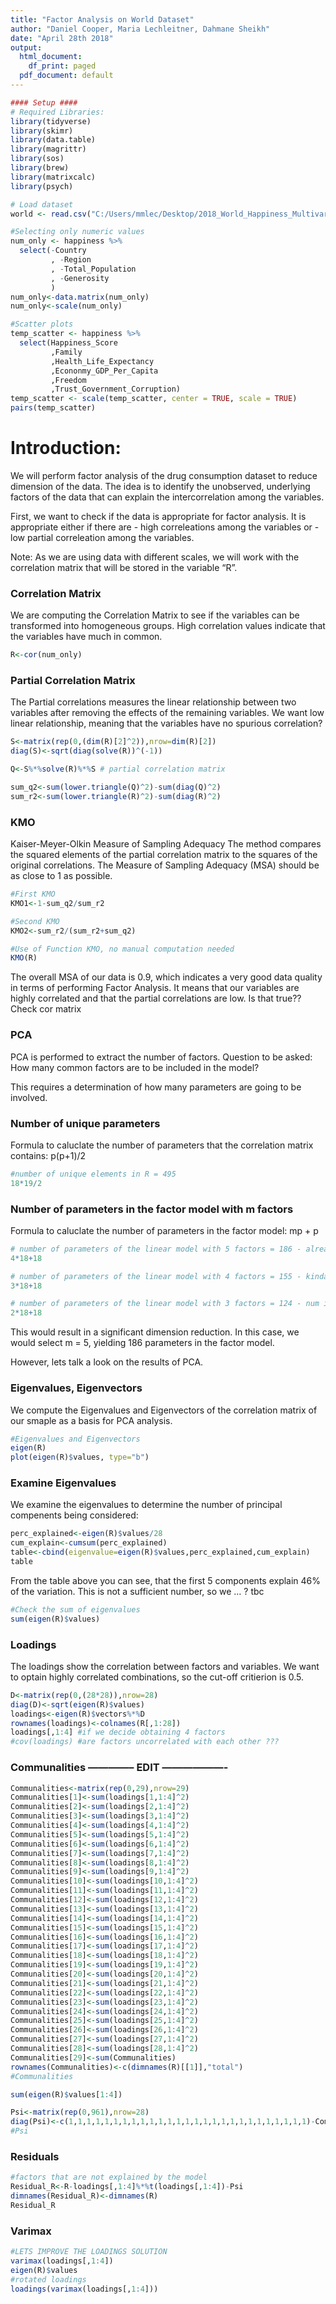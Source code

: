```yaml
---
title: "Factor Analysis on World Dataset"
author: "Daniel Cooper, Maria Lechleitner, Dahmane Sheikh"
date: "April 28th 2018"
output:
  html_document:
    df_print: paged
  pdf_document: default
---
```


```r
#### Setup ####
# Required Libraries:
library(tidyverse)
library(skimr)
library(data.table)
library(magrittr)
library(sos)
library(brew)
library(matrixcalc)
library(psych)

# Load dataset
world <- read.csv("C:/Users/mmlec/Desktop/2018_World_Happiness_Multivariate_Analysis/DATA/happiness.csv")

#Selecting only numeric values
num_only <- happiness %>%
  select(-Country
         , -Region
         , -Total_Population
         , -Generosity
         )
num_only<-data.matrix(num_only)
num_only<-scale(num_only)

```


```r
#Scatter plots
temp_scatter <- happiness %>%
  select(Happiness_Score
         ,Family
         ,Health_Life_Expectancy
         ,Econonmy_GDP_Per_Capita
         ,Freedom
         ,Trust_Government_Corruption)
temp_scatter <- scale(temp_scatter, center = TRUE, scale = TRUE)
pairs(temp_scatter)
```

# Introduction:
We will perform factor analysis of the drug consumption dataset to reduce dimension of the data. The idea is to identify the unobserved, underlying factors of the data that can explain the intercorrelation among the variables. 

First, we want to check if the data is appropriate for factor analysis. It is appropriate either if there are
- high correleations among the variables or
- low partial correleation among the variables.

Note: As we are using data with different scales, we will work with the correlation matrix that will be stored in the variable "R". 

### Correlation Matrix

We are computing the Correlation Matrix to see if the variables can be transformed into homogeneous groups. High correlation values indicate that the variables have much in common.

```r
R<-cor(num_only)

```

### Partial Correlation Matrix

The Partial correlations measures the linear relationship between two variables after removing the effects of the remaining variables. We want low linear relationship, meaning that the variables have no spurious correlation?

```r
S<-matrix(rep(0,(dim(R)[2]^2)),nrow=dim(R)[2])
diag(S)<-sqrt(diag(solve(R))^(-1))

Q<-S%*%solve(R)%*%S # partial correlation matrix

sum_q2<-sum(lower.triangle(Q)^2)-sum(diag(Q)^2)
sum_r2<-sum(lower.triangle(R)^2)-sum(diag(R)^2)

```

### KMO

Kaiser-Meyer-Olkin Measure of Sampling Adequacy
The method compares the squared elements of the partial correlation matrix to the squares of the original correlations. The Measure of Sampling Adequacy (MSA) should be as close to 1 as possible.

```r
#First KMO
KMO1<-1-sum_q2/sum_r2

#Second KMO
KMO2<-sum_r2/(sum_r2+sum_q2)

#Use of Function KMO, no manual computation needed
KMO(R) 

```

The overall MSA of our data is 0.9, which indicates a very good data quality in terms of performing Factor Analysis. It means that our variables are highly correlated and that the partial correlations are low. Is that true?? Check cor matrix

### PCA

PCA is performed to extract the number of factors. Question to be asked: How many common factors are to be included in the model?

This requires a determination of how many parameters are going to be involved.

### Number of unique parameters

Formula to caluclate the number of parameters that the correlation matrix contains: p(p+1)/2

```r
#number of unique elements in R = 495
18*19/2

```

### Number of parameters in the factor model with m factors

Formula to caluclate the number of parameters in the factor model: mp + p


```r
# number of parameters of the linear model with 5 factors = 186 - already a big reduction
4*18+18

# number of parameters of the linear model with 4 factors = 155 - kinda same reduction
3*18+18

# number of parameters of the linear model with 3 factors = 124 - num is not decreasing so much
2*18+18

```

This would result in a significant dimension reduction.
In this case, we would select m = 5, yielding 186 parameters in the factor model.

However, lets talk a look on the results of PCA.

### Eigenvalues, Eigenvectors

We compute the Eigenvalues and Eigenvectors of the correlation matrix of our smaple as a basis for PCA analysis.

```r
#Eigenvalues and Eigenvectors
eigen(R)
plot(eigen(R)$values, type="b")

```

### Examine Eigenvalues

We examine the eigenvalues to determine the number of principal compenents being considered:

```r
perc_explained<-eigen(R)$values/28
cum_explain<-cumsum(perc_explained)
table<-cbind(eigenvalue=eigen(R)$values,perc_explained,cum_explain)
table

```

From the table above you can see, that the first 5 components explain 46% of the variation. This is not a sufficient number, so we ... ? tbc

```r
#Check the sum of eigenvalues
sum(eigen(R)$values)

```

### Loadings

The loadings show the correlation between factors and variables. We want to optain highly correlated combinations, so the cut-off critierion is 0.5.

```r
D<-matrix(rep(0,(28*28)),nrow=28)
diag(D)<-sqrt(eigen(R)$values)
loadings<-eigen(R)$vectors%*%D
rownames(loadings)<-colnames(R[,1:28])
loadings[,1:4] #if we decide obtaining 4 factors
#cov(loadings) #are factors uncorrelated with each other ???

```

### Communalities -------------- EDIT -------------------

```r
Communalities<-matrix(rep(0,29),nrow=29)
Communalities[1]<-sum(loadings[1,1:4]^2)
Communalities[2]<-sum(loadings[2,1:4]^2)
Communalities[3]<-sum(loadings[3,1:4]^2)
Communalities[4]<-sum(loadings[4,1:4]^2)
Communalities[5]<-sum(loadings[5,1:4]^2)
Communalities[6]<-sum(loadings[6,1:4]^2)
Communalities[7]<-sum(loadings[7,1:4]^2)
Communalities[8]<-sum(loadings[8,1:4]^2)
Communalities[9]<-sum(loadings[9,1:4]^2)
Communalities[10]<-sum(loadings[10,1:4]^2)
Communalities[11]<-sum(loadings[11,1:4]^2)
Communalities[12]<-sum(loadings[12,1:4]^2)
Communalities[13]<-sum(loadings[13,1:4]^2)
Communalities[14]<-sum(loadings[14,1:4]^2)
Communalities[15]<-sum(loadings[15,1:4]^2)
Communalities[16]<-sum(loadings[16,1:4]^2)
Communalities[17]<-sum(loadings[17,1:4]^2)
Communalities[18]<-sum(loadings[18,1:4]^2)
Communalities[19]<-sum(loadings[19,1:4]^2)
Communalities[20]<-sum(loadings[20,1:4]^2)
Communalities[21]<-sum(loadings[21,1:4]^2)
Communalities[22]<-sum(loadings[22,1:4]^2)
Communalities[23]<-sum(loadings[23,1:4]^2)
Communalities[24]<-sum(loadings[24,1:4]^2)
Communalities[25]<-sum(loadings[25,1:4]^2)
Communalities[26]<-sum(loadings[26,1:4]^2)
Communalities[27]<-sum(loadings[27,1:4]^2)
Communalities[28]<-sum(loadings[28,1:4]^2)
Communalities[29]<-sum(Communalities)
rownames(Communalities)<-c(dimnames(R)[[1]],"total")
#Communalities

sum(eigen(R)$values[1:4])

Psi<-matrix(rep(0,961),nrow=28)
diag(Psi)<-c(1,1,1,1,1,1,1,1,1,1,1,1,1,1,1,1,1,1,1,1,1,1,1,1,1,1,1)-Communalities[1:28]
#Psi

```

### Residuals

```r
#factors that are not explained by the model
Residual_R<-R-loadings[,1:4]%*%t(loadings[,1:4])-Psi
dimnames(Residual_R)<-dimnames(R)
Residual_R

```

### Varimax

```r
#LETS IMPROVE THE LOADINGS SOLUTION
varimax(loadings[,1:4])
eigen(R)$values
#rotated loadings
loadings(varimax(loadings[,1:4]))

```
